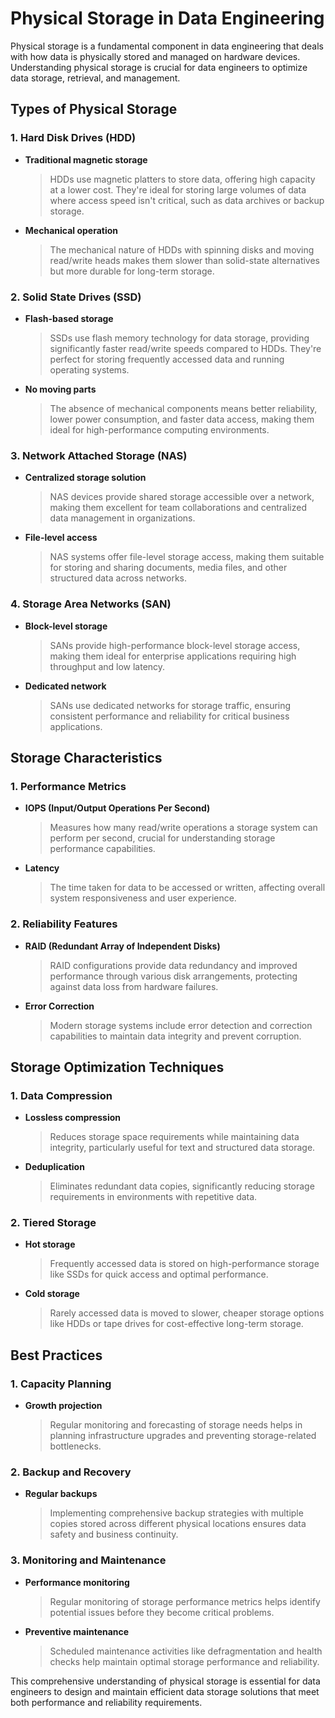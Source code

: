 # Physical Storage in Data Engineering

Physical storage is a fundamental component in data engineering that deals with how data is physically stored and managed on hardware devices. Understanding physical storage is crucial for data engineers to optimize data storage, retrieval, and management.

## Types of Physical Storage

### 1. Hard Disk Drives (HDD)
* **Traditional magnetic storage**
  > HDDs use magnetic platters to store data, offering high capacity at a lower cost. They're ideal for storing large volumes of data where access speed isn't critical, such as data archives or backup storage.

* **Mechanical operation**
  > The mechanical nature of HDDs with spinning disks and moving read/write heads makes them slower than solid-state alternatives but more durable for long-term storage.

### 2. Solid State Drives (SSD)
* **Flash-based storage**
  > SSDs use flash memory technology for data storage, providing significantly faster read/write speeds compared to HDDs. They're perfect for storing frequently accessed data and running operating systems.

* **No moving parts**
  > The absence of mechanical components means better reliability, lower power consumption, and faster data access, making them ideal for high-performance computing environments.

### 3. Network Attached Storage (NAS)
* **Centralized storage solution**
  > NAS devices provide shared storage accessible over a network, making them excellent for team collaborations and centralized data management in organizations.

* **File-level access**
  > NAS systems offer file-level storage access, making them suitable for storing and sharing documents, media files, and other structured data across networks.

### 4. Storage Area Networks (SAN)
* **Block-level storage**
  > SANs provide high-performance block-level storage access, making them ideal for enterprise applications requiring high throughput and low latency.

* **Dedicated network**
  > SANs use dedicated networks for storage traffic, ensuring consistent performance and reliability for critical business applications.

## Storage Characteristics

### 1. Performance Metrics
* **IOPS (Input/Output Operations Per Second)**
  > Measures how many read/write operations a storage system can perform per second, crucial for understanding storage performance capabilities.

* **Latency**
  > The time taken for data to be accessed or written, affecting overall system responsiveness and user experience.

### 2. Reliability Features
* **RAID (Redundant Array of Independent Disks)**
  > RAID configurations provide data redundancy and improved performance through various disk arrangements, protecting against data loss from hardware failures.

* **Error Correction**
  > Modern storage systems include error detection and correction capabilities to maintain data integrity and prevent corruption.

## Storage Optimization Techniques

### 1. Data Compression
* **Lossless compression**
  > Reduces storage space requirements while maintaining data integrity, particularly useful for text and structured data storage.

* **Deduplication**
  > Eliminates redundant data copies, significantly reducing storage requirements in environments with repetitive data.

### 2. Tiered Storage
* **Hot storage**
  > Frequently accessed data is stored on high-performance storage like SSDs for quick access and optimal performance.

* **Cold storage**
  > Rarely accessed data is moved to slower, cheaper storage options like HDDs or tape drives for cost-effective long-term storage.

## Best Practices

### 1. Capacity Planning
* **Growth projection**
  > Regular monitoring and forecasting of storage needs helps in planning infrastructure upgrades and preventing storage-related bottlenecks.

### 2. Backup and Recovery
* **Regular backups**
  > Implementing comprehensive backup strategies with multiple copies stored across different physical locations ensures data safety and business continuity.

### 3. Monitoring and Maintenance
* **Performance monitoring**
  > Regular monitoring of storage performance metrics helps identify potential issues before they become critical problems.

* **Preventive maintenance**
  > Scheduled maintenance activities like defragmentation and health checks help maintain optimal storage performance and reliability.

This comprehensive understanding of physical storage is essential for data engineers to design and maintain efficient data storage solutions that meet both performance and reliability requirements.